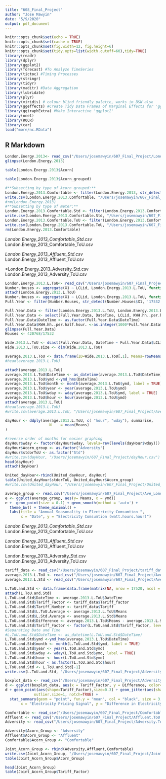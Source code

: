 ```yaml
---
title: "608_Final_Project"
author: "Jose Mawyin"
date: "5/9/2020"
output: pdf_document
---
```


```r
knitr::opts_chunk$set(echo = TRUE)
knitr::opts_chunk$set(cache = TRUE)
knitr::opts_chunk$set(fig.width=12, fig.height=6)
knitr::opts_chunk$set(tidy.opts=list(width.cutoff=60),tidy=TRUE)
library(readr)
library(dplyr)
library(ggplot2)
library(forecast) #To Analyze TimeSeries
library(tictoc) #Timing Processes
library(stringr)
library(tidyr)
library(maditr) #Data Aggregation
library(lubridate)
library(plyr)
library(viridis) # colour blind friendly palette, works in B&W also
library(ggeffects) #Create Tidy Data Frames of Marginal Effects for 'ggplot' from Model Outputs
library(ggiraphExtra) #Make Interactive 'ggplot2'
library(nnet)
library(ROCR)
library(car)
load("more/nc.RData")
```

## R Markdown

```r
London.Energy.2013<- read_csv("/Users/josemawyin/607_Final_Project/London.Energy.2013.csv")
glimpse(London.Energy.2013)
```
```r
table(London.Energy.2013$Acorn)
```
```r
table(London.Energy.2013$Acorn_grouped)
```


```r
#**Subsetting by type of Acorn_grouped:**
London.Energy.2013.Comfortable <- filter(London.Energy.2013, str_detect(London.Energy.2013$Acorn_grouped, 'Comfortable'))
write.csv(London.Energy.2013.Comfortable, "/Users/josemawyin/607_Final_Project/London.Energy_2013_Comfortable.csv")
#rm(London.Energy.2013)
#**Subsetting by type of meter:**
London.Energy.2013.Comfortable.Std <- filter(London.Energy.2013.Comfortable, str_detect(London.Energy.2013.Comfortable$stdorToU, 'Std'))
write.csv(London.Energy.2013.Comfortable.Std, "/Users/josemawyin/607_Final_Project/London.Energy_2013_Comfortable_Std.csv")
London.Energy.2013.Comfortable.ToU <- filter(London.Energy.2013.Comfortable, str_detect(London.Energy.2013.Comfortable$stdorToU, 'ToU'))
write.csv(London.Energy.2013.Comfortable.ToU, "/Users/josemawyin/607_Final_Project/London.Energy_2013_Comfortable_ToU.csv")
rm(London.Energy.2013.Comfortable)
```

*London.Energy_2013_Comfortable_Std.csv
*London.Energy_2013_Comfortable_ToU.csv

*London.Energy_2013_Affluent_Std.csv
*London.Energy_2013_Affluent_ToU.csv

*London.Energy_2013_Adversity_Std.csv
London.Energy_2013_Adversity_ToU.csv


```r
London.Energy.2013.L.ToU<- read_csv("/Users/josemawyin/607_Final_Project/London.Energy_2013_Adversity_ToU.csv")
Number.Houses <- aggregate(X1 ~ LCLid, London.Energy.2013.L.ToU, function(x) length(unique(x)))
attach(London.Energy.2013.L.ToU)
Number.Houses <- aggregate(X1 ~ LCLid, London.Energy.2013.L.ToU, function(x) length(unique(x)))
Full.Year <- filter(Number.Houses, str_detect(Number.Houses$X1, '17532'))

Full.Year.Data <- filter(London.Energy.2013.L.ToU, London.Energy.2013.L.ToU$LCLid %in% Full.Year$LCLid)
Full.Year.Data <- select(Full.Year.Data, DateTime, LCLid, KWH.hh..per.half.hour.)
Full.Year.Data$DateTime <- as.factor(Full.Year.Data$DateTime)
Full.Year.Data$KWH.hh..per.half.hour. <-as.integer(1000*Full.Year.Data$KWH.hh..per.half.hour. ) 
glimpse(Full.Year.Data)
Houses <- 420768/17532

Wide.2013.L.ToU <- dcast(Full.Year.Data, DateTime ~ Full.Year.Data$LCLid, value.var = "KWH.hh..per.half.hour.", fun.aggregate = sum)
Wide.2013.L.ToU.size <- dim(Wide.2013.L.ToU)

average.2013.L.ToU <- data.frame(ID=Wide.2013.L.ToU[,1], Means=rowMeans(Wide.2013.L.ToU[,-1]))
#head(average.2013.L.ToU)

attach(average.2013.L.ToU)
average.2013.L.ToU$DateTime <- as_datetime(average.2013.L.ToU$DateTime)
average.2013.L.ToU$ymd <-ymd_hms(DateTime)
average.2013.L.ToU$month <- month(average.2013.L.ToU$ymd, label = TRUE)
average.2013.L.ToU$year <- year(average.2013.L.ToU$ymd)
average.2013.L.ToU$wday <- wday(average.2013.L.ToU$ymd, label = TRUE)
average.2013.L.ToU$hour <- hour(average.2013.L.ToU$ymd)
attach(average.2013.L.ToU)
#head(average.2013.L.ToU)
#write.csv(average.2013.L.ToU, "/Users/josemawyin/607_Final_Project/Ave_London.Energy_2013_Adversity_ToU.csv")

dayHour <- ddply(average.2013.L.ToU, c( "hour", "wday"), summarise,
                    N    = mean(Means)
)

#reverse order of months for easier graphing
dayHour$wday <- factor(dayHour$wday, levels=rev(levels(dayHour$wday)))
dayHour$Acorn_group <- as.factor("Adversity")
dayHour$stdorToU <- as.factor("Std")
#write.csv(dayHour, "/Users/josemawyin/607_Final_Project/dayHour.csv")
head(dayHour)
attach(dayHour)
```

```r
United_dayHour<-rbind(United_dayHour, dayHour)
table(United_dayHour$stdorToU, United_dayHour$Acorn_group)
#write.csv(United_dayHour, "/Users/josemawyin/607_Final_Project/United_dayHour.csv")
```

```r
average_group <- read.csv("/Users/josemawyin/607_Final_Project/Ave_London.Energy_2013_Adversity_ToU.csv")
e <- ggplot(average_group, aes(y= Means, x = ymd))
e +  geom_point(size = 0.1) + geom_smooth(method = 'auto') +
  theme_bw() + theme_minimal() +
  labs(title = "Annual Seasonality in Electricity Comsumtion ",
       x = "Date", y = "Electricity Comsumtion (watt.hours.hour)") 
```

*London.Energy_2013_Comfortable_Std.csv
*London.Energy_2013_Comfortable_ToU.csv

*London.Energy_2013_Affluent_Std.csv
*London.Energy_2013_Affluent_ToU.csv

London.Energy_2013_Adversity_Std.csv
London.Energy_2013_Adversity_ToU.csv
```r
tariff_data <- read_csv("/Users/josemawyin/607_Final_Project/tariff_data.csv")
average.2013.L.ToU <- read_csv("/Users/josemawyin/607_Final_Project/Ave_London.Energy_2013_Adversity_ToU.csv")
average.2013.L.Std <- read_csv("/Users/josemawyin/607_Final_Project/Ave_London.Energy_2013_Adversity_Std.csv")

L.ToU.and.Std <- data.frame(data.frame(matrix(NA, nrow = 17520, ncol = 1)))
attach(L.ToU.and.Std)
L.ToU.and.Std$DateTime <- average.2013.L.ToU$DateTime
L.ToU.and.Std$Tariff_Factor <- tariff_data$Tariff_factor
L.ToU.and.Std$Tariff_Number <- tariff_data$Tariff
L.ToU.and.Std$L.ToU.Average <- average.2013.L.ToU$Means
L.ToU.and.Std$L.Std.Average <- average.2013.L.Std$Means
L.ToU.and.Std$Difference <- average.2013.L.ToU$Means - average.2013.L.Std$Means
L.ToU.and.Std$Tariff_Factor <- factor(L.ToU.and.Std$Tariff_Factor, levels = c("High", "Normal", "Low")) #Reorder Factors
#Separating Date and Time
#L.ToU.and.Std$DateTime <- as_datetime(L.ToU.and.Std$DateTime)
L.ToU.and.Std$ymd <-ymd_hms(average.2013.L.ToU$DateTime)
L.ToU.and.Std$month <- month(L.ToU.and.Std$ymd, label = TRUE)
L.ToU.and.Std$year <- year(L.ToU.and.Std$ymd)
L.ToU.and.Std$wday <- wday(L.ToU.and.Std$ymd, label = TRUE)
L.ToU.and.Std$hour <- hour(L.ToU.and.Std$ymd)
L.ToU.and.Std$hour < as.factor(L.ToU.and.Std$hour)
L.ToU.and.Std <- L.ToU.and.Std[-1]
write.csv(L.ToU.and.Std, "/Users/josemawyin/607_Final_Project/Adversity.ToU.and.Std.csv")
```

```r
boxplot_data <- read_csv("/Users/josemawyin/607_Final_Project/Adversity.ToU.and.Std.csv")
d <- ggplot(boxplot_data, aes(x = Tariff_Factor, y = Difference, color=Tariff_Factor))
d + geom_point(aes(shape=Tariff_Factor),size=0.3) + geom_jitter(aes(shape=Tariff_Factor),size=0.3,height = 0.5, width = 0.5) + geom_boxplot(outlier.shape=16, aes(group=Tariff_Factor), alpha = 0.3,
             outlier.size=1, notch=TRUE) +
  stat_summary(geom = "point", fun.y = "mean", col = "black", size = 3, shape = 24, fill = "red") + labs(title = "Boxplot and Jittered Histogram of Electricity Demand Vs Pricing Signal \nDifference Mean Shown by Red Triangle",
       x = "Electricity Pricing Signal", y = "Difference in Electricity Demand [ToU - STd] (kw.hh.h)") + coord_flip()
```

```r
Comfortable <- read_csv("/Users/josemawyin/607_Final_Project/Comfortable.ToU.and.Std.csv")
Affluent <- read_csv("/Users/josemawyin/607_Final_Project/Affluent.ToU.and.Std.csv")
Adversity <- read_csv("/Users/josemawyin/607_Final_Project/Adversity.ToU.and.Std.csv")
```

```r
Adversity$Acorn_Group <- "Adversity"
Affluent$Acorn_Group <- "Affluent"
Comfortable$Acorn_Group <- "Comfortable"
```

```r
Joint_Acorn_Group <- rbind(Adversity,Affluent,Comfortable)
write.csv(Joint_Acorn_Group, "/Users/josemawyin/607_Final_Project/Joint_Acorn_Group.csv")
table(Joint_Acorn_Group$Acorn_Group)
```

```r
head(Joint_Acorn_Group)
table(Joint_Acorn_Group$Tariff_Factor)
```

